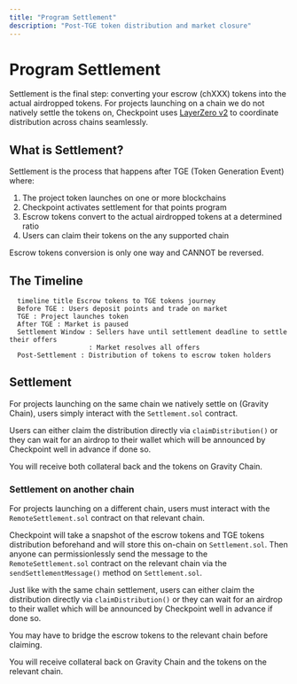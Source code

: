 ```yaml
---
title: "Program Settlement"
description: "Post-TGE token distribution and market closure"
---
```


# Program Settlement

Settlement is the final step: converting your escrow (chXXX) tokens into the actual airdropped
tokens. For projects launching on a chain we do not natively settle the tokens on, Checkpoint uses
[LayerZero v2](https://layerzero.network/) to coordinate distribution across chains seamlessly.

## What is Settlement?

Settlement is the process that happens after TGE (Token Generation Event) where:

1. The project token launches on one or more blockchains
2. Checkpoint activates settlement for that points program
3. Escrow tokens convert to the actual airdropped tokens at a determined ratio
4. Users can claim their tokens on the any supported chain

<Danger>Escrow tokens conversion is only one way and CANNOT be reversed.</Danger>

## The Timeline

```mermaid
  timeline title Escrow tokens to TGE tokens journey
  Before TGE : Users deposit points and trade on market
  TGE : Project launches token
  After TGE : Market is paused
  Settlement Window : Sellers have until settlement deadline to settle their offers
                    : Market resolves all offers
  Post-Settlement : Distribution of tokens to escrow token holders
```

## Settlement

For projects launching on the same chain we natively settle on (Gravity Chain), users simply
interact with the `Settlement.sol` contract.

Users can either claim the distribution directly via `claimDistribution()` or they can wait for an
airdrop to their wallet which will be announced by Checkpoint well in advance if done so.

<Info>You will receive both collateral back and the tokens on Gravity Chain.</Info>

### Settlement on another chain

For projects launching on a different chain, users must interact with the `RemoteSettlement.sol`
contract on that relevant chain.

Checkpoint will take a snapshot of the escrow tokens and TGE tokens distribution beforehand and will
store this on-chain on `Settlement.sol`. Then anyone can permissionlessly send the message to the
`RemoteSettlement.sol` contract on the relevant chain via the `sendSettlementMessage()` method on
`Settlement.sol`.

Just like with the same chain settlement, users can either claim the distribution directly via
`claimDistribution()` or they can wait for an airdrop to their wallet which will be announced by
Checkpoint well in advance if done so.

<Note>You may have to bridge the escrow tokens to the relevant chain before claiming.</Note>

<Info>You will receive collateral back on Gravity Chain and the tokens on the relevant chain.</Info>
